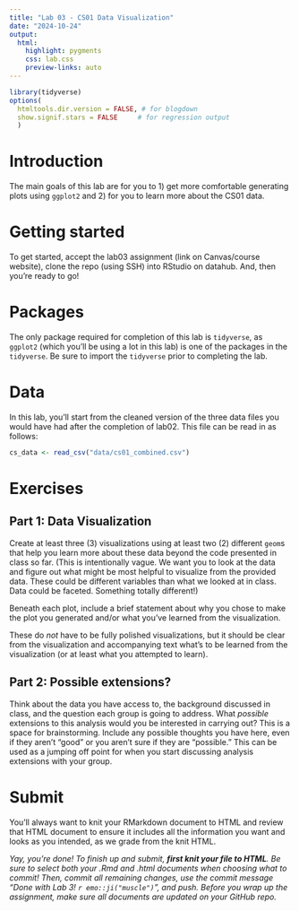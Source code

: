 ```yaml
---
title: "Lab 03 - CS01 Data Visualization"
date: "2024-10-24"
output: 
  html: 
    highlight: pygments
    css: lab.css
    preview-links: auto
---
```


```r
library(tidyverse)
options(
  htmltools.dir.version = FALSE, # for blogdown
  show.signif.stars = FALSE     # for regression output
  )
```

# Introduction

The main goals of this lab are for you to 1) get more comfortable generating plots using `ggplot2` and 2) for you to learn more about the CS01 data.

# Getting started

To get started, accept the lab03 assignment (link on Canvas/course website), clone the repo (using SSH) into RStudio on datahub. And, then you're ready to go!

# Packages

The only package required for completion of this lab is `tidyverse`, as `ggplot2` (which you'll be using a lot in this lab) is one of the packages in the `tidyverse`. Be sure to import the `tidyverse` prior to completing the lab.

# Data

In this lab, you'll start from the cleaned version of the three data files you would have had after the completion of lab02. This file can be read in as follows:

``` r
cs_data <- read_csv("data/cs01_combined.csv")
```

# Exercises

## Part 1: Data Visualization

Create at least three (3) visualizations using at least two (2) different `geom`s that help you learn more about these data beyond the code presented in class so far. (This is intentionally vague. We want you to look at the data and figure out what might be most helpful to visualize from the provided data. These could be different variables than what we looked at in class. Data could be faceted. Something totally different!) 

Beneath each plot, include a brief statement about why you chose to make the plot you generated and/or what you've learned from the visualization. 

These do *not* have to be fully polished visualizations, but it should be clear from the visualization and accompanying text what's to be learned from the visualization (or at least what you attempted to learn).

## Part 2: Possible extensions?

Think about the data you have access to, the background discussed in class, and the question each group is going to address. What *possible* extensions to this analysis would you be interested in carrying out? This is a space for brainstorming. Include any possible thoughts you have here, even if they aren't "good" or you aren't sure if they are "possible." This can be used as a jumping off point for when you start discussing analysis extensions with your group.


# Submit

::: callout-important
You'll always want to knit your RMarkdown document to HTML and review that HTML document to ensure it includes all the information you want and looks as you intended, as we grade from the knit HTML.
:::

*Yay, you're done! To finish up and submit, **first knit your file to HTML**. Be sure to select both your .Rmd and .html documents when choosing what to commit! Then, commit all remaining changes, use the commit message "Done with Lab 3! `r emo::ji("muscle")`", and push. Before you wrap up the assignment, make sure all documents are updated on your GitHub repo.*
